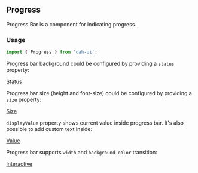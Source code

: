 ## Progress

Progress Bar is a component for indicating progress.

### Usage

```jsx
import { Progress } from 'oah-ui';
```

Progress bar background could be configured by providing a `status` property:

[Status](demo://Status.tsx)

Progress bar size (height and font-size) could be configured by providing a `size` property:

[Size](demo://Size.tsx)

`displayValue` property shows current value inside progress bar. It's also possible to add custom text inside:

[Value](demo://Value.tsx)

Progress bar supports `width` and `background-color` transition:

[Interactive](demo://Interactive.tsx)

